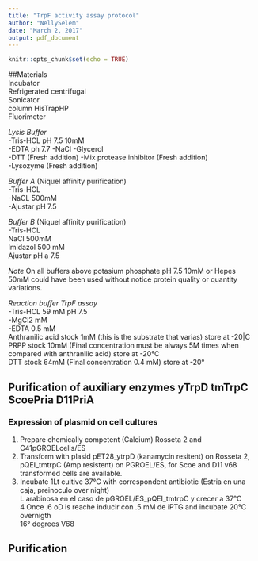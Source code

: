 ```yaml
---
title: "TrpF activity assay protocol"
author: "NellySelem"
date: "March 2, 2017"
output: pdf_document
---
```


```r
knitr::opts_chunk$set(echo = TRUE)
```

##Materials  
Incubator  
Refrigerated centrifugal    
Sonicator  
column HisTrapHP  
Fluorimeter  

_Lysis Buffer_  
-Tris-HCL pH 7.5 10mM  
-EDTA  ph 7.7
-NaCl
-Glycerol  
-DTT  (Fresh addition)
-Mix protease inhibitor (Fresh addition)  
-Lysozyme  (Fresh addition)  
  
_Buffer A_  (Niquel affinity purification)  
-Tris-HCL    
-NaCL 500mM    
-Ajustar pH 7.5    
  
_Buffer B_ (Niquel affinity purification)  
-Tris-HCL    
NaCl 500mM    
Imidazol 500 mM    
Ajustar pH a 7.5    

*Note* On all buffers above potasium phosphate pH 7.5 10mM or Hepes 50mM could have been used without notice protein quality or quantity variations.  

_Reaction buffer TrpF assay_  
-Tris-HCL 59 mM pH 7.5  
-MgCl2 mM  
-EDTA 0.5 mM  
Anthranilic acid stock 1mM (this is the substrate that varias) store at -20|C  
PRPP stock 10mM  (Final concentration must be always 5M times when compared with anthranilic acid) store at -20°C  
DTT stock 64mM (Final concentration 0.4 mM) store at -20°  

## Purification of auxiliary enzymes yTrpD tmTrpC ScoePria D11PriA  
### Expression of plasmid on cell cultures  
1. Prepare chemically competent (Calcium)  Rosseta 2 and C41pGROELcells/ES  
2. Transform with plasid pET28_ytrpD (kanamycin resitent) on Rosseta 2, pQEI_tmtrpC (Amp resistent) on PGROEL/ES, for Scoe and D11 v68 transformed cells are available.  
3. Incubate 1Lt cultive 37°C with correspondent antibiotic (Estria en una caja, preinoculo over night)  
L arabinosa en el caso de pGROEL/ES_pQEI_tmtrpC y crecer a 37°C  
4 Once .6 oD is reache inducir con .5 mM de iPTG and incubate 20°C overnigth  
16° degrees V68  

## Purification